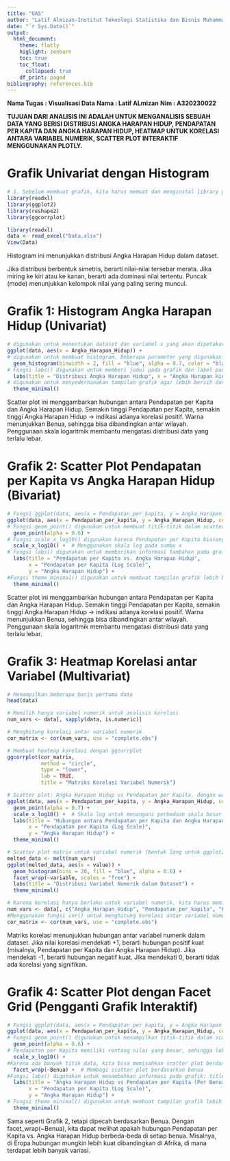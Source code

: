 ```yaml
---
title: "UAS"
author: "Latif Almizan-Institut Teknologi Statistika dan Bisnis Muhammadiyah"
date: "`r Sys.Date()`"
output: 
  html_document:
    theme: flatly
    higlight: zenburn
    toc: true
    toc_float:
      collapsed: true
    df_print: paged
bibliography: references.bib
---
```

**Nama Tugas : Visualisasi Data**
**Nama       : Latif ALmizan** 
**Nim        : A320230022**

**TUJUAN DARI ANALISIS INI ADALAH UNTUK MENGANALISIS SEBUAH DATA YANG BERISI DISTRIBUSI ANGKA HARAPAN HIDUP, PENDAPATAN PER KAPITA DAN ANGKA HARAPAN HIDUP, HEATMAP UNTUK KORELASI ANTARA VARIABEL NUMERIK, SCATTER PLOT INTERAKTIF MENGGUNAKAN PLOTLY.**

# Grafik Univariat dengan Histogram
```r
# 1. Sebelum membuat grafik, kita harus memuat dan menginstal library ggplot2:
library(readxl)
library(ggplot2)
library(reshape2)
library(ggcorrplot)
```
```r
library(readxl)
data <- read_excel("Data.xlsx")
View(Data)
```

Histogram ini menunjukkan distribusi Angka Harapan Hidup dalam dataset.

Jika distribusi berbentuk simetris, berarti nilai-nilai tersebar merata.
Jika miring ke kiri atau ke kanan, berarti ada dominasi nilai tertentu.
Puncak (mode) menunjukkan kelompok nilai yang paling sering muncul.

# Grafik 1: Histogram Angka Harapan Hidup (Univariat)
```r
# digunakan untuk menentukan dataset dan variabel x yang akan dipetakan. Dalam hal ini, kita ingin memvisualisasikan Angka Harapan Hidup.
ggplot(data, aes(x = Angka_Harapan_Hidup)) +
# digunakan untuk membuat histogram. Beberapa parameter yang digunakan:disini saya menggunakan binwidth = 2
  geom_histogram(binwidth = 2, fill = "blue", alpha = 0.7, color = "black") +
# Fungsi labs() digunakan untuk memberi judul pada grafik dan label pada sumbu X dan Y serta Title untuk meberikan judul pada grafik.
  labs(title = "Distribusi Angka Harapan Hidup", x = "Angka Harapan Hidup", y = "Frekuensi") +
# digunakan untuk menyederhanakan tampilan grafik agar lebih bersih dan profesional.
  theme_minimal()
```

Scatter plot ini menggambarkan hubungan antara Pendapatan per Kapita dan Angka Harapan Hidup.
Semakin tinggi Pendapatan per Kapita, semakin tinggi Angka Harapan Hidup → indikasi adanya korelasi positif.
Warna menunjukkan Benua, sehingga bisa dibandingkan antar wilayah.
Penggunaan skala logaritmik membantu mengatasi distribusi data yang terlalu lebar.

# Grafik 2: Scatter Plot Pendapatan per Kapita vs Angka Harapan Hidup (Bivariat)
```r
# Fungsi ggplot(data, aes(x = Pendapatan_per_kapita, y = Angka_Harapan_Hidup, color = Benua)) digunakan untuk:data → Menggunakan dataset yang telah dimuat,  aes() → Mendefinisikan variabel sumbu x sebagai Pendapatan_per_kapita dan y sebagai Angka_Harapan_Hidup, color = Benua → Memberi warna pada titik berdasarkan kategori Benua.
ggplot(data, aes(x = Pendapatan_per_kapita, y = Angka_Harapan_Hidup, color = Benua)) +
# Fungsi geom_point() digunakan untuk membuat titik-titik dalam scatter plot, alpha = 0.6 → Transparansi 60% agar titik yang tumpang tindih lebih mudah terlihat.
  geom_point(alpha = 0.6) +
# Fungsi scale_x_log10() digunakan karena Pendapatan per Kapita biasanya memiliki rentang nilai yang besar.Dengan skala log, distribusi data lebih seimbang dan pola hubungan lebih mudah diamati.
  scale_x_log10() +  # Menggunakan skala log pada sumbu x
# Fungsi labs() digunakan untuk memberikan informasi tambahan pada grafik, title = "Pendapatan per Kapita vs. Angka Harapan Hidup" → Memberikan judul pada grafik, x = "Pendapatan per Kapita (Log Scale)" → Label untuk sumbu X, y = "Angka Harapan Hidup" → Label untuk sumbu Y.
  labs(title = "Pendapatan per Kapita vs. Angka Harapan Hidup",
       x = "Pendapatan per Kapita (Log Scale)",
       y = "Angka Harapan Hidup") +
#Fungsi theme_minimal() digunakan untuk membuat tampilan grafik lebih bersih dan profesional.
  theme_minimal()
```

Scatter plot ini menggambarkan hubungan antara Pendapatan per Kapita dan Angka Harapan Hidup.
Semakin tinggi Pendapatan per Kapita, semakin tinggi Angka Harapan Hidup → indikasi adanya korelasi positif.
Warna menunjukkan Benua, sehingga bisa dibandingkan antar wilayah.
Penggunaan skala logaritmik membantu mengatasi distribusi data yang terlalu lebar.

# Grafik 3: Heatmap Korelasi antar Variabel (Multivariat)
```r
# Menampilkan beberapa baris pertama data
head(data)

# Memilih hanya variabel numerik untuk analisis korelasi
num_vars <- data[, sapply(data, is.numeric)]

# Menghitung korelasi antar variabel numerik
cor_matrix <- cor(num_vars, use = "complete.obs")

# Membuat heatmap korelasi dengan ggcorrplot
ggcorrplot(cor_matrix, 
           method = "circle", 
           type = "lower", 
           lab = TRUE, 
           title = "Matriks Korelasi Variabel Numerik")

# Scatter plot: Angka Harapan Hidup vs Pendapatan per Kapita, dengan warna berdasarkan Benua
ggplot(data, aes(x = Pendapatan_per_kapita, y = Angka_Harapan_Hidup, color = Benua)) +
  geom_point(alpha = 0.7) +
  scale_x_log10() +  # Skala log untuk menangani perbedaan skala besar
  labs(title = "Hubungan antara Pendapatan per Kapita dan Angka Harapan Hidup",
       x = "Pendapatan per Kapita (Log Scale)",
       y = "Angka Harapan Hidup") +
  theme_minimal()

# Scatter plot matrix untuk variabel numerik (bentuk long untuk ggplot2)
melted_data <- melt(num_vars)
ggplot(melted_data, aes(x = value)) +
  geom_histogram(bins = 20, fill = "blue", alpha = 0.6) +
  facet_wrap(~variable, scales = "free") +
  labs(title = "Distribusi Variabel Numerik dalam Dataset") +
  theme_minimal()
```
```r
# Karena korelasi hanya berlaku untuk variabel numerik, kita harus memilih kolom yang sesuai dari dataset.
num_vars <- data[, c("Angka_Harapan_Hidup", "Pendapatan_per_kapita", "Populasi", "Jumlah_anak")]
#Menggunakan fungsi cor() untuk menghitung korelasi antar variabel numerik:   use = "complete.obs" → Mengabaikan nilai NA (jika ada).
cor_matrix <- cor(num_vars, use = "complete.obs")
```

Matriks korelasi menunjukkan hubungan antar variabel numerik dalam dataset.
Jika nilai korelasi mendekati +1, berarti hubungan positif kuat (misalnya, Pendapatan per Kapita dan Angka Harapan Hidup).
Jika mendekati -1, berarti hubungan negatif kuat.
Jika mendekati 0, berarti tidak ada korelasi yang signifikan.

# Grafik 4: Scatter Plot dengan Facet Grid (Pengganti Grafik Interaktif)
```r
# Fungsi ggplot(data, aes(x = Pendapatan_per_kapita, y = Angka_Harapan_Hidup, color = Benua)) digunakan untuk:  data → Menggunakan dataset yang telah dimuat.  aes() → Mendefinisikan: sumbu x → Pendapatan_per_kapita  sumbu y → Angka_Harapan_Hidup  color = Benua → Memberi warna pada titik berdasarkan kategori Benua.
ggplot(data, aes(x = Pendapatan_per_kapita, y = Angka_Harapan_Hidup, color = Benua)) +
# Fungsi geom_point() digunakan untuk menampilkan titik-titik dalam scatter plot. alpha = 0.6 → Transparansi 60% agar titik yang tumpang tindih lebih mudah terlihat. 
  geom_point(alpha = 0.6) +
# Pendapatan per Kapita memiliki rentang nilai yang besar, sehingga lebih mudah dianalisis dengan skala logaritmik:
  scale_x_log10() +
#Karena ada banyak titik data, kita bisa memisahkan scatter plot berdasarkan Benua menggunakan facet_wrap(~Benua). Setiap Benua akan memiliki sub-plot sendiri, sehingga pola hubungan lebih mudah dianalisis.
  facet_wrap(~Benua) +  # Membagi scatter plot berdasarkan benua
#Fungsi labs() digunakan untuk menambahkan informasi pada grafik: title = "Angka Harapan Hidup vs Pendapatan per Kapita (Per Benua)" → Memberikan judul. x = "Pendapatan per Kapita (Log Scale)" → Label untuk sumbu X. y = "Angka Harapan Hidup" → Label untuk sumbu Y.
  labs(title = "Angka Harapan Hidup vs Pendapatan per Kapita (Per Benua)",
       x = "Pendapatan per Kapita (Log Scale)",
       y = "Angka Harapan Hidup") +
# Fungsi theme_minimal() digunakan untuk membuat tampilan grafik lebih bersih dan profesional.
  theme_minimal()
```

Sama seperti Grafik 2, tetapi dipecah berdasarkan Benua.
Dengan facet_wrap(~Benua), kita dapat melihat apakah hubungan Pendapatan per Kapita vs. Angka Harapan Hidup berbeda-beda di setiap benua.
Misalnya, di Eropa hubungan mungkin lebih kuat dibandingkan di Afrika, di mana terdapat lebih banyak variasi.
